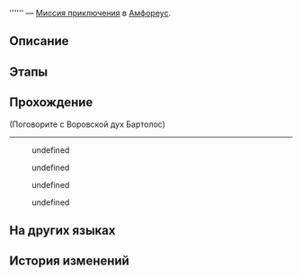 {{Дополнить|Диалоги.}}
{{Миссия Инфобокс
|id              = 4015602
|Название        = 
|Изображение     = Миссия Освоения .png
|Тип             = Миссия приключения
|События         = 
|Глава           = 
|Условия         = 
* Завершена {{cx}}<!--Hidden Mission ID 4015700-->
* Завершена {{cx}}<!--Hidden Mission ID 4015702-->
* Завершена {{cx}}<!--Hidden Mission ID 4015703-->
* Завершена {{cx}}<!--Hidden Mission ID 4015704-->
* Завершена {{cx}}<!--Hidden Mission ID 4015705-->
* Завершена {{cx}}<!--Hidden Mission ID 4015706-->
* Завершена {{cx}}<!--Hidden Mission ID 4015707-->
* Завершена {{cx}}<!--Hidden Mission ID 4015708-->
* Завершена {{cx}}<!--Hidden Mission ID 4015709-->
|Персонажи       = Воровской дух Бартолос; Первопроходец
|СтартЛокация    = [[Амфореус]] — [[Вечный священный город Охема]]
|Локации         = Вечный священный город Охема
|Предыдущая      = 
|Следующая       = 
|Награды         = Spirithief (ProФайл Picture)*1 { text = Воровской дух }
}}
'''''' — [[Миссия приключения]] в [[Амфореус]].

==Описание==
{{Описание|<!--официальное описание из Перекрёстка судеб-->}}

==Этапы==


==Прохождение==
{{Дополнить}}


;(Поговорите с Воровской дух Бартолос)
----
<!--Unknown TalkSentence: 401571301-->
:{{Диалог|Стрелка}} undefined
:{{Диалог|Стрелка}} undefined
:{{Диалог|Стрелка}} undefined
:{{Диалог|Стрелка}} undefined
{{Диалог Конец}}

==На других языках==
{{На других языках
|en   = 
|zhs  = 
|zht  = 
|ja   = 
|ko   = 
|es   = 
|fr   = 
|ru   = 
|th   = 
|vi   = 
|de   = 
|id   = 
|pt   = 
}}

==История изменений==
{{История изменений|3.0}}
